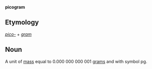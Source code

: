 '''picogram'''

==Etymology==

''[[pico-]]'' + ''[[gram]]''

==Noun==

A unit of [[mass]] equal to 0.000&nbsp;000&nbsp;000&nbsp;001 [[gram]]s and with symbol pg.